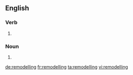 ==English==

===Verb===
{{head|en|present participle}}

# {{present participle of|remodel|lang=en|nocat=1}}

===Noun===
{{en-noun}}

# {{alternative form of|remodeling|lang=en}}

[[de:remodelling]]
[[fr:remodelling]]
[[ta:remodelling]]
[[vi:remodelling]]